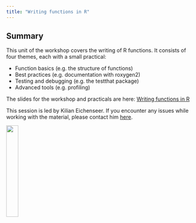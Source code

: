 ```yaml
---
title: "Writing functions in R"
---
```


## Summary

This unit of the workshop covers the writing of R functions. It consists of four themes, each with a small practical:

- Function basics (e.g. the structure of functions)
- Best practices (e.g. documentation with roxygen2)
- Testing and debugging (e.g. the testthat package)
- Advanced tools (e.g. profiling)

The slides for the workshop and practicals are here:
[Writing functions in R](https://keichenseer.github.io/Writing_functions_in_R/)

This session is led by Kilian Eichenseer. If you encounter any issues while working with the material, please contact him [here](mailto:kilian.eichenseer@gmail.com).

![](images/logo.png){fig-align="right" width="25%"}
